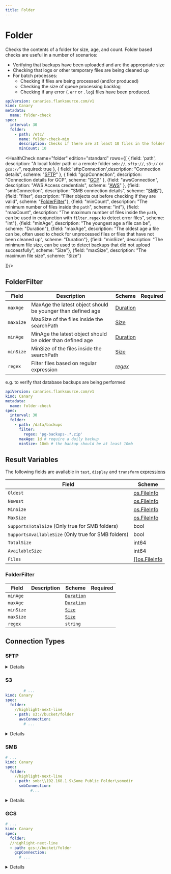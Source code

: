 ```yaml
---
title: Folder
---
```


# <Icon name="smb" /> Folder

Checks the contents of a folder for size, age, and count. Folder based checks are useful in a number of scenarios:

- Verifying that backups have been uploaded and are the appropriate size
- Checking that logs or other temporary files are being cleaned up
- For batch processes:
  - Checking if files are being processed (and/or produced)
  - Checking the size of queue processing backlog
  - Checking if any error (`.err` or `.log`) files have been produced.

```yaml title="folder-check.yaml"
apiVersion: canaries.flanksource.com/v1
kind: Canary
metadata:
  name: folder-check
spec:
  interval: 30
  folder:
    - path: /etc/
      name: folder-check-min
      description: Checks if there are at least 10 files in the folder
      minCount: 10
```

<HealthCheck name="folder" edition="standard" rows={[
  {
    field: 'path',
    description: "A local folder path or a remote folder `smb://`, `sftp://`, `s3://` or `gcs://`",
    required: true
  },
  {    field: 'sftpConnection',description: "Connection details", scheme: "[SFTP](#sftp)"  },
  { field: "gcpConnection", description: "Connection details for GCP", scheme: "[GCP](#gcp)" },
{field: "awsConnection", description: "AWS Access credentials", scheme: "[AWS](#aws)" },
  {field: "smbConnection", description: "SMB connection details", scheme: "[SMB](#smb)"},
  {field: "filter", description: "Filter objects out before checking if they are valid", scheme: "[FolderFilter](#folderfilter)"},
  {field: "minCount", description: "The minimum number of files inside the `path`", scheme: "int"},
  {field: "maxCount", description: "The maximum number of files inside the `path`, can be used in conjunction with `filter.regex` to detect error files", scheme: "int"},
  {field: "minAge", description: "The youngest age a file can be", scheme: "Duration"},
  {field: "maxAge", description: "The oldest age a file can be, often used to check for unprocessed files or files that have not been cleaned up", scheme: "Duration"},
  {field: "minSize", description: "The minimum file size, can be used to detect backups that did not upload successfully", scheme: "Size"},
  {field: "maxSize", description: "The maximum file size", scheme: "Size"}

]}/>

## FolderFilter

| Field     | Description                                                 | Scheme                                               | Required |
| --------- | ----------------------------------------------------------- | ---------------------------------------------------- | -------- |
| `maxAge`  | MaxAge the latest object should be younger than defined age | [Duration](/reference/types#duration)                |          |
| `maxSize` | MaxSize of the files inside the searchPath                  | [Size](/reference/types#size)                        |          |
| `minAge`  | MinAge the latest object should be older than defined age   | [Duration](/reference/types#duration)                |          |
| `minSize` | MinSize of the files inside the searchPath                  | [Size](/reference/types#size)                        |          |
| `regex`   | Filter files based on regular expression                    | _[regex](https://github.com/google/re2/wiki/Syntax)_ |          |

e.g. to verify that database backups are being performed

```yaml title="postgres-backup-check.yaml"
apiVersion: canaries.flanksource.com/v1
kind: Canary
metadata:
  name: folder-check
spec:
  interval: 30
  folder:
    - path: /data/backups
      filter:
        regex: 'pg-backups-.*.zip'
      maxAge: 1d # require a daily backup
      minSize: 10mb # the backup should be at least 10mb
```

## Result Variables

The following fields are available in `test`, `display` and `transform` [expressions](../concepts/expressions)

| Field                                               | Scheme                                             |
| --------------------------------------------------- | -------------------------------------------------- |
| `Oldest`                                            | [os.FileInfo](https://pkg.go.dev/io/fs#FileInfo)   |
| `Newest`                                            | [os.FileInfo](https://pkg.go.dev/io/fs#FileInfo)   |
| `MinSize`                                           | [os.FileInfo](https://pkg.go.dev/io/fs#FileInfo)   |
| `MaxSize`                                           | [os.FileInfo](https://pkg.go.dev/io/fs#FileInfo)   |
| `SupportsTotalSize` (Only true for SMB folders)     | bool                                               |
| `SupportsAvailableSize` (Only true for SMB folders) | bool                                               |
| `TotalSize`                                         | int64                                              |
| `AvailableSize`                                     | int64                                              |
| `Files`                                             | [[]os.FileInfo](https://pkg.go.dev/io/fs#FileInfo) |

### FolderFilter

| Field     | Description | Scheme                                  | Required |
| --------- | ----------- | --------------------------------------- | -------- |
| `minAge`  |             | [`Duration`](/reference/types#duration) |          |
| `maxAge`  |             | [`Duration`](/reference/types#duration) |          |
| `minSize` |             | [`Size`](/reference/types#size)         |          |
| `maxSize` |             | [`Size`](/reference/types#size)         |          |
| `regex`   |             | `string`                                |          |

## Connection Types

### SFTP

<Fields connection="sftp" />

<details summary="SFTP Check">
<div>
```yaml title="exec_artifact.yaml"  file=../../../modules/canary-checker/fixtures/datasources/SFTP/sftp_pass.yaml
```

</div>
</details>

### S3

<Fields connection="aws" />

```yaml title="s3-check.yaml"
        # ...
kind: Canary
spec:
  folder:
    //highlight-next-line
    - path: s3://bucket/folder
      awsConnection:
        # ...
```

<div className="mt-5"/>
<details summary="S3 Bucket"  >
<div>
```yaml title="exec_artifact.yaml"  file=../../../modules/canary-checker/fixtures/datasources/s3_bucket_pass.yaml
```

</div>
</details>

### SMB

<Fields connection="smb" />

```yaml title="smb-check.yaml"
# ...
kind: Canary
spec:
  folder:
    //highlight-next-line
    - path: smb:\\192.168.1.9\Some Public Folder\somedir
      smbConnection:
           #...
```

<Fields connection="smb" />

<div className="mt-5"/>
<details summary="SMB / CIFS" >
<div>
```yaml title="smb.yaml"  file=../../../modules/canary-checker/fixtures/quarantine/smb_pass.yaml
```

</div>
</details>

### GCS

<Fields connection="gcp" />

```yaml title="gcs-check.yaml"
# ...
kind: Canary
spec:
  folder:
  //highlight-next-line
  - path: gcs://bucket/folder
    gcpConnection:
      # ...
```

<div className="mt-5"/>
<details summary="GCS Check" >
<div>
```yaml title="gcs.yaml"  file=../../../modules/canary-checker/fixtures/datasources/GCP/folder_pass.yaml
```

</div>
</details>
